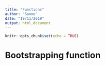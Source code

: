 ```yaml
---
title: "Functions"
author: "Sanne"
date: "19/11/2019"
output: html_document
---
```


```r
knitr::opts_chunk$set(echo = TRUE)
```

# Bootstrapping function

```r

```

